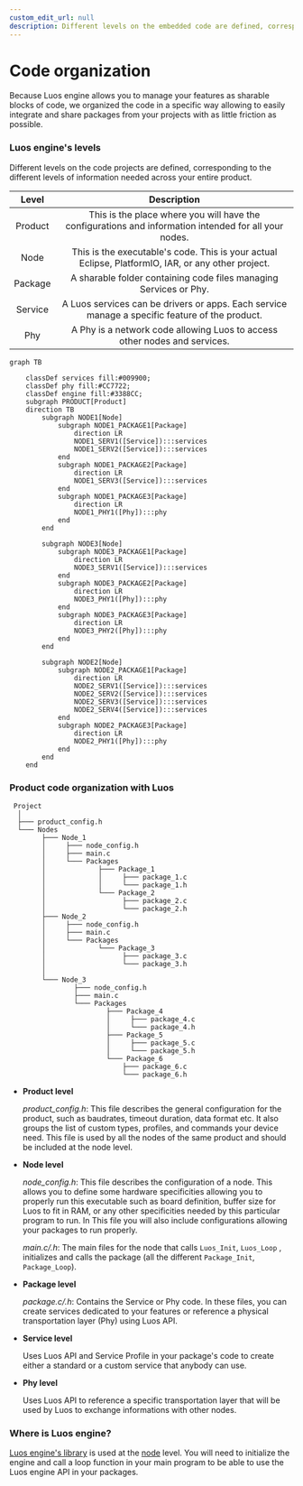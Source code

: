 ```yaml
---
custom_edit_url: null
description: Different levels on the embedded code are defined, corresponding to the different levels of information needed across your entire product.
---
```



# Code organization

Because Luos engine allows you to manage your features as sharable blocks of code, we organized the code in a specific way allowing to easily integrate and share packages from your projects with as little friction as possible.

### Luos engine's levels

Different levels on the code projects are defined, corresponding to the different levels of information needed across your entire product.

|  Level  |                                                                            Description                                                                            |
| :-----: | :---------------------------------------------------------------------------------------------------------------------------------------------------------------: |
| Product | This is the place where you will have the configurations and information intended for all your nodes.                                                             |
|  Node   |                 This is the executable's code. This is your actual Eclipse, PlatformIO, IAR, or any other project.                                                |
| Package |                       A sharable folder containing code files managing Services or Phy.                                                                           |
| Service |                       A Luos services can be drivers or apps. Each service manage a specific feature of the product.                                              |
| Phy     |                       A Phy is a network code allowing Luos to access other nodes and services.                                                                   |

```mermaid
graph TB

    classDef services fill:#009900;
    classDef phy fill:#CC7722;
    classDef engine fill:#3388CC;
    subgraph PRODUCT[Product]
    direction TB
        subgraph NODE1[Node]
            subgraph NODE1_PACKAGE1[Package]
                direction LR
                NODE1_SERV1([Service]):::services
                NODE1_SERV2([Service]):::services
            end
            subgraph NODE1_PACKAGE2[Package]
                direction LR
                NODE1_SERV3([Service]):::services
            end
            subgraph NODE1_PACKAGE3[Package]
                direction LR
                NODE1_PHY1([Phy]):::phy
            end
        end

        subgraph NODE3[Node]
            subgraph NODE3_PACKAGE1[Package]
                direction LR
                NODE3_SERV1([Service]):::services
            end
            subgraph NODE3_PACKAGE2[Package]
                direction LR
                NODE3_PHY1([Phy]):::phy
            end
            subgraph NODE3_PACKAGE3[Package]
                direction LR
                NODE3_PHY2([Phy]):::phy
            end
        end

        subgraph NODE2[Node]
            subgraph NODE2_PACKAGE1[Package]
                direction LR
                NODE2_SERV1([Service]):::services
                NODE2_SERV2([Service]):::services
                NODE2_SERV3([Service]):::services
                NODE2_SERV4([Service]):::services
            end
            subgraph NODE2_PACKAGE3[Package]
                direction LR
                NODE2_PHY1([Phy]):::phy
            end
        end
    end

```

### Product code organization with Luos

```AsciiDoc
 Project
  │
  ├─── product_config.h
  └─── Nodes
        ├─── Node_1
        │     ├─── node_config.h
        │     ├─── main.c
        │     └─── Packages
        │             ├─── Package_1
        │             │     ├─── package_1.c
        │             │     └─── package_1.h
        │             └─── Package_2
        │                   ├─── package_2.c
        │                   └─── package_2.h
        ├─── Node_2
        │     ├─── node_config.h
        │     ├─── main.c
        │     └─── Packages
        │             └─── Package_3
        │                   ├─── package_3.c
        │                   └─── package_3.h
        │
        └─── Node_3
                ├─── node_config.h
                ├─── main.c
                └─── Packages
                        ├─── Package_4
                        │     ├─── package_4.c
                        │     └─── package_4.h
                        ├─── Package_5
                        │     ├─── package_5.c
                        │     └─── package_5.h
                        └─── Package_6
                            ├─── package_6.c
                            └─── package_6.h

```

- **Product level**

  _product_config.h_: This file describes the general configuration for the product, such as baudrates, timeout duration, data format etc. It also groups the list of custom types, profiles, and commands your device need. This file is used by all the nodes of the same product and should be included at the node level.

- **Node level**

  _node_config.h_: This file describes the configuration of a node. This allows you to define some hardware specificities allowing you to properly run this executable such as board definition, buffer size for Luos to fit in RAM, or any other specificities needed by this particular program to run. In This file you will also include configurations allowing your packages to run properly.

  _main.c/.h_: The main files for the node that calls `Luos_Init`, `Luos_Loop` , initializes and calls the package (all the different `Package_Init`, `Package_Loop`).

- **Package level**

  _package.c/.h_: Contains the Service or Phy code. In these files, you can create services dedicated to your features or reference a physical transportation layer (Phy) using Luos API.

- **Service level**

  Uses Luos API and Service Profile in your package's code to create either a standard or a custom service that anybody can use.

- **Phy level**

  Uses Luos API to reference a specific transportation layer that will be used by Luos to exchange informations with other nodes.

### Where is Luos engine?

[Luos engine's library](../node/luos) is used at the [node](../node) level. You will need to initialize the engine and call a loop function in your main program to be able to use the Luos engine API in your packages.

<div align="center">
  <Image
    sources={{
      light: '/assets/images/luos_mcu_platform.svg',
      dark: '/assets/images/luos_mcu_platform-dark.svg',
    }}
  />
</div>
